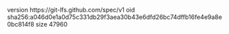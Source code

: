 version https://git-lfs.github.com/spec/v1
oid sha256:a046d0e1a0d75c331db29f3aea30b43e6dfd26bc74dffb16fe4e9a8e0bc814f8
size 47960
